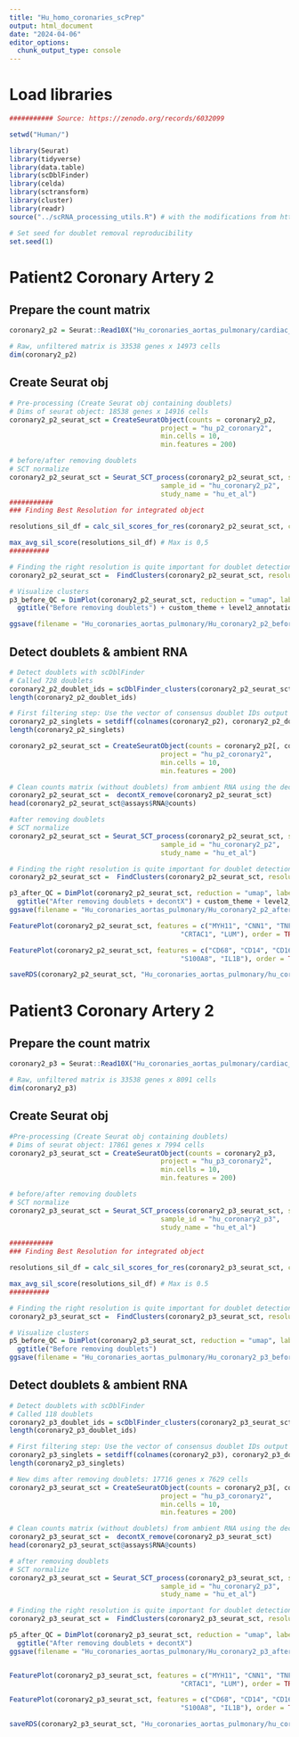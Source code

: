 ```yaml
---
title: "Hu_homo_coronaries_scPrep"
output: html_document
date: "2024-04-06"
editor_options: 
  chunk_output_type: console
---
```


# Load libraries
```r
########### Source: https://zenodo.org/records/6032099

setwd("Human/")

library(Seurat)
library(tidyverse)
library(data.table)
library(scDblFinder)
library(celda)
library(sctransform)
library(cluster)
library(readr)
source("../scRNA_processing_utils.R") # with the modifications from https://github.com/MillerLab-CPHG/Human_athero_scRNA_meta/blob/main/utils/scRNA_processing_utils.R

# Set seed for doublet removal reproducibility
set.seed(1)

```


# Patient2 Coronary Artery 2
## Prepare the count matrix
```r
coronary2_p2 = Seurat::Read10X("Hu_coronaries_aortas_pulmonary/cardiac_arteries_processed_data/patient2_CA2/")

# Raw, unfiltered matrix is 33538 genes x 14973 cells
dim(coronary2_p2)

```

## Create Seurat obj
```r
# Pre-processing (Create Seurat obj containing doublets)
# Dims of seurat object: 18538 genes x 14916 cells
coronary2_p2_seurat_sct = CreateSeuratObject(counts = coronary2_p2, 
                                      project = "hu_p2_coronary2", 
                                      min.cells = 10, 
                                      min.features = 200)

# before/after removing doublets
# SCT normalize
coronary2_p2_seurat_sct = Seurat_SCT_process(coronary2_p2_seurat_sct, seurat_filter = TRUE,
                                      sample_id = "hu_coronary2_p2", 
                                      study_name = "hu_et_al")
###########
### Finding Best Resolution for integrated object

resolutions_sil_df = calc_sil_scores_for_res(coronary2_p2_seurat_sct, clustering_res = c(0.5, 0.6, 0.7, 0.9, 0.75 ,0.8, 1.0,1.1, 1.4))

max_avg_sil_score(resolutions_sil_df) # Max is 0,5
##########

# Finding the right resolution is quite important for doublet detection and removal
coronary2_p2_seurat_sct =  FindClusters(coronary2_p2_seurat_sct, resolution = 0.8)   

# Visualize clusters
p3_before_QC = DimPlot(coronary2_p2_seurat_sct, reduction = "umap", label = TRUE) +
  ggtitle("Before removing doublets") + custom_theme + level2_annotations_scale

ggsave(filename = "Hu_coronaries_aortas_pulmonary/Hu_coronary2_p2_before_QC.png", width = 7, height = 8)

```

## Detect doublets & ambient RNA
```r
# Detect doublets with scDblFinder
# Called 728 doublets
coronary2_p2_doublet_ids = scDblFinder_clusters(coronary2_p2_seurat_sct, nrep = 3)
length(coronary2_p2_doublet_ids)

# First filtering step: Use the vector of consensus doublet IDs output below
coronary2_p2_singlets = setdiff(colnames(coronary2_p2), coronary2_p2_doublet_ids)
length(coronary2_p2_singlets)

coronary2_p2_seurat_sct = CreateSeuratObject(counts = coronary2_p2[, coronary2_p2_singlets], 
                                      project = "hu_p2_coronary2", 
                                      min.cells = 10, 
                                      min.features = 200)

# Clean counts matrix (without doublets) from ambient RNA using the decontX wrapper
coronary2_p2_seurat_sct =  decontX_remove(coronary2_p2_seurat_sct)
head(coronary2_p2_seurat_sct@assays$RNA@counts)
```

```r
#after removing doublets
# SCT normalize
coronary2_p2_seurat_sct = Seurat_SCT_process(coronary2_p2_seurat_sct, seurat_filter = TRUE,
                                      sample_id = "hu_coronary2_p2", 
                                      study_name = "hu_et_al")

# Finding the right resolution is quite important for doublet detection and removal
coronary2_p2_seurat_sct =  FindClusters(coronary2_p2_seurat_sct, resolution = 0.8) # max is 0.6

p3_after_QC = DimPlot(coronary2_p2_seurat_sct, reduction = "umap", label = TRUE) +
  ggtitle("After removing doublets + decontX") + custom_theme + level2_annotations_scale
ggsave(filename = "Hu_coronaries_aortas_pulmonary/Hu_coronary2_p2_after_QC.png", width = 7, height = 8)

FeaturePlot(coronary2_p2_seurat_sct, features = c("MYH11", "CNN1", "TNFRSF11B", "ACTA2", 
                                           "CRTAC1", "LUM"), order = TRUE,  pt.size = 0.1)

FeaturePlot(coronary2_p2_seurat_sct, features = c("CD68", "CD14", "CD163", "APOE", 
                                           "S100A8", "IL1B"), order = TRUE,  pt.size = 0.1)

saveRDS(coronary2_p2_seurat_sct, "Hu_coronaries_aortas_pulmonary/hu_coronary2_p2_processed_seurat_obj.rds")

```


# Patient3 Coronary Artery 2
## Prepare the count matrix
```r
coronary2_p3 = Seurat::Read10X("Hu_coronaries_aortas_pulmonary/cardiac_arteries_processed_data/patient3_CA2/")

# Raw, unfiltered matrix is 33538 genes x 8091 cells
dim(coronary2_p3)
```
## Create Seurat obj
```r
#Pre-processing (Create Seurat obj containing doublets)
# Dims of seurat object: 17861 genes x 7994 cells
coronary2_p3_seurat_sct = CreateSeuratObject(counts = coronary2_p3, 
                                      project = "hu_p3_coronary2", 
                                      min.cells = 10, 
                                      min.features = 200)

# before/after removing doublets
# SCT normalize
coronary2_p3_seurat_sct = Seurat_SCT_process(coronary2_p3_seurat_sct, seurat_filter = TRUE,
                                      sample_id = "hu_coronary2_p3", 
                                      study_name = "hu_et_al")

###########
### Finding Best Resolution for integrated object

resolutions_sil_df = calc_sil_scores_for_res(coronary2_p3_seurat_sct, clustering_res = c(0.5, 0.6, 0.7, 0.9, 0.75 ,0.8, 1.0,1.1, 1.4))

max_avg_sil_score(resolutions_sil_df) # Max is 0.5
##########

# Finding the right resolution is quite important for doublet detection and removal
coronary2_p3_seurat_sct =  FindClusters(coronary2_p3_seurat_sct, resolution = 0.8)   

# Visualize clusters
p5_before_QC = DimPlot(coronary2_p3_seurat_sct, reduction = "umap", label = TRUE) +
  ggtitle("Before removing doublets")
ggsave(filename = "Hu_coronaries_aortas_pulmonary/Hu_coronary2_p3_before_QC.png", width = 7, height = 8)

```
## Detect doublets & ambient RNA
```r
# Detect doublets with scDblFinder
# Called 118 doublets
coronary2_p3_doublet_ids = scDblFinder_clusters(coronary2_p3_seurat_sct, nrep = 3)
length(coronary2_p3_doublet_ids)

# First filtering step: Use the vector of consensus doublet IDs output below
coronary2_p3_singlets = setdiff(colnames(coronary2_p3), coronary2_p3_doublet_ids)
length(coronary2_p3_singlets)

# New dims after removing doublets: 17716 genes x 7629 cells
coronary2_p3_seurat_sct = CreateSeuratObject(counts = coronary2_p3[, coronary2_p3_singlets], 
                                      project = "hu_p3_coronary2", 
                                      min.cells = 10, 
                                      min.features = 200)

# Clean counts matrix (without doublets) from ambient RNA using the decontX wrapper
coronary2_p3_seurat_sct =  decontX_remove(coronary2_p3_seurat_sct)
head(coronary2_p3_seurat_sct@assays$RNA@counts)
```

```r
# after removing doublets
# SCT normalize
coronary2_p3_seurat_sct = Seurat_SCT_process(coronary2_p3_seurat_sct, seurat_filter = TRUE,
                                      sample_id = "hu_coronary2_p3", 
                                      study_name = "hu_et_al")

# Finding the right resolution is quite important for doublet detection and removal
coronary2_p3_seurat_sct =  FindClusters(coronary2_p3_seurat_sct, resolution = 0.8) #Max is 0.5

p5_after_QC = DimPlot(coronary2_p3_seurat_sct, reduction = "umap", label = TRUE) +
  ggtitle("After removing doublets + decontX")
ggsave(filename = "Hu_coronaries_aortas_pulmonary/Hu_coronary2_p3_after_QC.png", width = 7, height = 8)


FeaturePlot(coronary2_p3_seurat_sct, features = c("MYH11", "CNN1", "TNFRSF11B", "ACTA2", 
                                           "CRTAC1", "LUM"), order = TRUE,  pt.size = 0.1)

FeaturePlot(coronary2_p3_seurat_sct, features = c("CD68", "CD14", "CD163", "TREM2", 
                                           "S100A8", "IL1B"), order = TRUE,  pt.size = 0.1)

saveRDS(coronary2_p3_seurat_sct, "Hu_coronaries_aortas_pulmonary/hu_coronary2_p3_processed_seurat_obj.rds")

```

